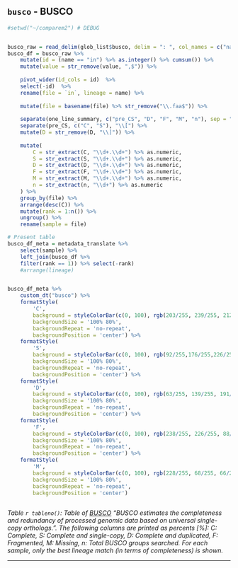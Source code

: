 ## `busco` - BUSCO


```r

#setwd("~/comparem2") # DEBUG


busco_raw = read_delim(glob_list$busco, delim = ": ", col_names = c("name", "value"))
busco_df = busco_raw %>% 
    mutate(id = (name == "in") %>% as.integer() %>% cumsum()) %>% 
    mutate(value = str_remove(value, ",$")) %>% 
    
    pivot_wider(id_cols = id)  %>% 
    select(-id)  %>% 
    rename(file = `in`, lineage = name) %>% 
    
    mutate(file = basename(file) %>% str_remove("\\.faa$")) %>% 
    
    separate(one_line_summary, c("pre_CS", "D", "F", "M", "n"), sep = ",", extra = "drop") %>% 
    separate(pre_CS, c("C", "S"), "\\[") %>% 
    mutate(D = str_remove(D, "\\]")) %>% 
    
    mutate(
        C = str_extract(C, "\\d+.\\d+") %>% as.numeric,
        S = str_extract(S, "\\d+.\\d+") %>% as.numeric,
        D = str_extract(D, "\\d+.\\d+") %>% as.numeric,
        F = str_extract(F, "\\d+.\\d+") %>% as.numeric,
        M = str_extract(M, "\\d+.\\d+") %>% as.numeric,
        n = str_extract(n, "\\d+") %>% as.numeric
    ) %>% 
    group_by(file) %>% 
    arrange(desc(C)) %>% 
    mutate(rank = 1:n()) %>% 
    ungroup() %>% 
    rename(sample = file)

# Present table
busco_df_meta = metadata_translate %>%
    select(sample) %>% 
    left_join(busco_df %>%
    filter(rank == 1)) %>% select(-rank) 
    #arrange(lineage)


busco_df_meta %>% 
    custom_dt("busco") %>% 
    formatStyle(
        'C',
        background = styleColorBar(c(0, 100), rgb(203/255, 239/255, 212/255)),
        backgroundSize = '100% 80%',
        backgroundRepeat = 'no-repeat',
        backgroundPosition = 'center') %>% 
    formatStyle(
        'S',
        background = styleColorBar(c(0, 100), rgb(92/255,176/255,226/255)),
        backgroundSize = '100% 80%',
        backgroundRepeat = 'no-repeat',
        backgroundPosition = 'center') %>% 
    formatStyle(
        'D',
        background = styleColorBar(c(0, 100), rgb(63/255, 139/255, 191/255, )),
        backgroundSize = '100% 80%',
        backgroundRepeat = 'no-repeat',
        backgroundPosition = 'center') %>% 
    formatStyle(
        'F',
        background = styleColorBar(c(0, 100), rgb(238/255, 226/255, 88/255)),
        backgroundSize = '100% 80%',
        backgroundRepeat = 'no-repeat',
        backgroundPosition = 'center') %>% 
    formatStyle(
        'M',
        background = styleColorBar(c(0, 100), rgb(228/255, 68/255, 66/255)),
        backgroundSize = '100% 80%',
        backgroundRepeat = 'no-repeat',
        backgroundPosition = 'center') 
    


```

*Table `r tableno()`: Table of [BUSCO](https://busco.ezlab.org/) "BUSCO estimates the completeness and redundancy of processed genomic data based on universal single-copy orthologs.". The following columns are printed as percents [%]: C: Complete, S: Complete and single-copy, D: Complete and duplicated, F: Fragmented, M: Missing, n: Total BUSCO groups searched. For each sample, only the best lineage match (in terms of completeness) is shown.*




---
